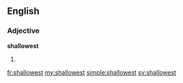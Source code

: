 ==English==

===Adjective===
'''shallowest'''

# {{superlative of|shallow}}

[[fr:shallowest]]
[[my:shallowest]]
[[simple:shallowest]]
[[sv:shallowest]]
